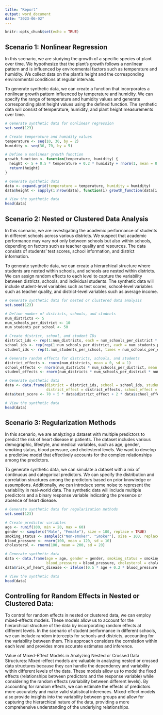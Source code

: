 ```yaml
---
title: "Report"
output: word_document
date: "2023-06-02"
---
```


```r
knitr::opts_chunk$set(echo = TRUE)
```


## Scenario 1: Nonlinear Regression
In this scenario, we are studying the growth of a specific species of plant over time. We hypothesize that the plant's growth follows a nonlinear pattern and is influenced by environmental factors such as temperature and humidity. We collect data on the plant's height and the corresponding environmental conditions at regular intervals.

To generate synthetic data, we can create a function that incorporates a nonlinear growth pattern influenced by temperature and humidity. We can specify the range of temperature and humidity values and generate corresponding plant height values using the defined function. The synthetic data will consist of temperature, humidity, and plant height measurements over time.

```r
# Generate synthetic data for nonlinear regression
set.seed(123)

# Create temperature and humidity values
temperature <- seq(10, 30, by = 2)
humidity <- seq(30, 70, by = 5)

# Define a nonlinear growth function
growth_function <- function(temperature, humidity) {
  height <- 5 + 0.5 * temperature + 0.2 * humidity + rnorm(1, mean = 0, sd = 1)
  return(height)
}

# Generate synthetic data
data <- expand.grid(temperature = temperature, humidity = humidity)
data$height <- sapply(1:nrow(data), function(i) growth_function(data[i, "temperature"], data[i, "humidity"]))

# View the synthetic data
head(data)

```


## Scenario 2: Nested or Clustered Data Analysis
In this scenario, we are investigating the academic performance of students in different schools across various districts. We suspect that academic performance may vary not only between schools but also within schools, depending on factors such as teacher quality and resources. The data consists of students' test scores, school information, and district information.

To generate synthetic data, we can create a hierarchical structure where students are nested within schools, and schools are nested within districts. We can assign random effects to each level to capture the variability between districts, schools, and individual students. The synthetic data will include student-level variables such as test scores, school-level variables such as teacher quality, and district-level variables such as average income.

```r
# Generate synthetic data for nested or clustered data analysis
set.seed(123)

# Define number of districts, schools, and students
num_districts <- 5
num_schools_per_district <- 10
num_students_per_school <- 50

# Create district, school, and student IDs
district_ids <- rep(1:num_districts, each = num_schools_per_district * num_students_per_school)
school_ids <- rep(rep(1:num_schools_per_district, each = num_students_per_school), times = num_districts)
student_ids <- rep(1:num_students_per_school, times = num_schools_per_district * num_districts)

# Generate random effects for districts, schools, and students
district_effects <- rnorm(num_districts, mean = 0, sd = 1)
school_effects <- rnorm(num_districts * num_schools_per_district, mean = 0, sd = 1)
student_effects <- rnorm(num_districts * num_schools_per_district * num_students_per_school, mean = 0, sd = 1)

# Generate synthetic data
data <- data.frame(district = district_ids, school = school_ids, student = student_ids,
                   district_effect = district_effects, school_effect = school_effects, student_effect = student_effects)
data$test_score <- 70 + 5 * data$district_effect + 2 * data$school_effect + 3 * data$student_effect + rnorm(nrow(data), mean = 0, sd = 5)

# View the synthetic data
head(data)

```


## Scenario 3: Regularization Methods
In this scenario, we are analyzing a dataset with multiple predictors to predict the risk of heart disease in patients. The dataset includes various demographic, lifestyle, and medical variables, such as age, gender, smoking status, blood pressure, and cholesterol levels. We want to develop a predictive model that effectively accounts for the complex relationships among the predictors.

To generate synthetic data, we can simulate a dataset with a mix of continuous and categorical predictors. We can specify the distribution and correlation structures among the predictors based on prior knowledge or assumptions. Additionally, we can introduce some noise to represent the variability in real-world data. The synthetic data will include multiple predictors and a binary response variable indicating the presence or absence of heart disease.

```r
# Generate synthetic data for regularization methods
set.seed(123)

# Create predictor variables
age <- runif(100, min = 20, max = 60)
gender <- sample(c("Male", "Female"), size = 100, replace = TRUE)
smoking_status <- sample(c("Non-smoker", "Smoker"), size = 100, replace = TRUE)
blood_pressure <- rnorm(100, mean = 120, sd = 10)
cholesterol <- rnorm(100, mean = 200, sd = 20)

# Generate synthetic data
data <- data.frame(age = age, gender = gender, smoking_status = smoking_status,
                   blood_pressure = blood_pressure, cholesterol = cholesterol)
data$risk_of_heart_disease <- ifelse((0.5 * age + 0.2 * blood_pressure + 0.1 * cholesterol + rnorm(100)) > 0, 1, 0)

# View the synthetic data
head(data)

```


## Controlling for Random Effects in Nested or Clustered Data:
To control for random effects in nested or clustered data, we can employ mixed-effects models. These models allow us to account for the hierarchical structure of the data by incorporating random effects at different levels. In the scenario of student performance in different schools, we can include random intercepts for schools and districts, accounting for the variability between them. This approach considers the correlation within each level and provides more accurate estimates and inference.

Value of Mixed-Effect Models in Analyzing Nested or Crossed Data Structures:
Mixed-effect models are valuable in analyzing nested or crossed data structures because they can handle the dependency and variability within different levels of the data. These models allow us to model the fixed effects (relationships between predictors and the response variable) while considering the random effects (variability between different levels). By accounting for random effects, we can estimate the effects of predictors more accurately and make valid statistical inferences. Mixed-effect models also provide insights into the variability between groups and allow for capturing the hierarchical nature of the data, providing a more comprehensive understanding of the underlying relationships.


